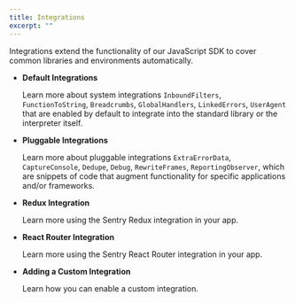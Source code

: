 ```yaml
---
title: Integrations
excerpt: ""
---
```


Integrations extend the functionality of our JavaScript SDK to cover common libraries and environments automatically.

- **<Link to="./default/">Default Integrations</Link>**

  Learn more about system integrations `InboundFilters`, `FunctionToString`, `Breadcrumbs`, `GlobalHandlers`, `LinkedErrors`, `UserAgent` that are enabled by default to integrate into the standard library or the interpreter itself.

- **<Link to="./plugin/">Pluggable Integrations</Link>**

  Learn more about pluggable integrations `ExtraErrorData`, `CaptureConsole`, `Dedupe`, `Debug`, `RewriteFrames`, `ReportingObserver`, which are snippets of code that augment functionality for specific applications and/or frameworks.

- **<Link to="./redux/">Redux Integration</Link>**

  Learn more using the Sentry Redux integration in your app.

- **<Link to="./react-router/">React Router Integration</Link>**

  Learn more using the Sentry React Router integration in your app.

- **<Link to="./custom/">Adding a Custom Integration</Link>**

  Learn how you can enable a custom integration.
